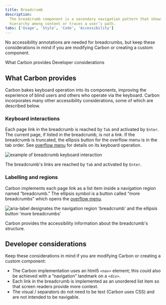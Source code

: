 ```yaml
---
title: Breadcrumb
description:
  The breadcrumb component is a secondary navigation pattern that shows
  hierarchy among content or traces a user’s path.
tabs: ['Usage', 'Style', 'Code', 'Accessibility']
---
```


<PageDescription>

No accessibility annotations are needed for breadcrumbs, but keep these considerations in mind if you are modifying Carbon or creating a custom component.

</PageDescription>

<AnchorLinks>
  <AnchorLink>What Carbon provides</AnchorLink>
  <AnchorLink>Developer considerations</AnchorLink>
</AnchorLinks>

## What Carbon provides

Carbon bakes keyboard operation into its components, improving the experience of blind users and others who operate via the keyboard. Carbon incorporates many other accessibility considerations, some of which are described below.

### Keyboard interactions

Each page link in the breadcrumb is reached by `Tab` and activated by `Enter`. The current page, if listed in the breadcrumb, is not a link. If the breadcrumb is truncated, the ellipsis button for the overflow menu is in the tab order. See [overflow menu](https://carbondesignsystem.com/components/overflow-menu/usage/) for details on its keyboard operation.

<Row>
<Column colLg={8}>

![example of breadcrumb keyboard interaction](images/breadcrumb-accessibility-1.png)

</Column>
</Row>

The breadcrumb's links are reached by `Tab` and activated by `Enter`.

### Labelling and regions

Carbon implements each page link as a list item inside a navigation region named “breadcrumb.” The ellipsis symbol is a button called “more breadcrumbs” which opens the [overflow menu](https://carbondesignsystem.com/components/overflow-menu/usage/).

<Row>
<Column colLg={8}>

![aria-label designates the navigation region 'breadcrumb' and the ellipsis button 'more breadcrumbs’](images/breadcrumb-accessibility-2.png)

</Column>
</Row>

Carbon provides the accessibility information about the breadcrumb's structure.

## Developer considerations

Keep these considerations in mind if you are modifying Carbon or creating a custom component:

* The Carbon implementation uses an html5 `<nav>` element; this could also be achieved with a “navigation” landmark on a `<div>`.
* Each link in the breadcrumb is implemented as an unordered list item so that screen readers provide more context.
* The visual / separators do not need to be text (Carbon uses CSS) and are not intended to be navigable.
